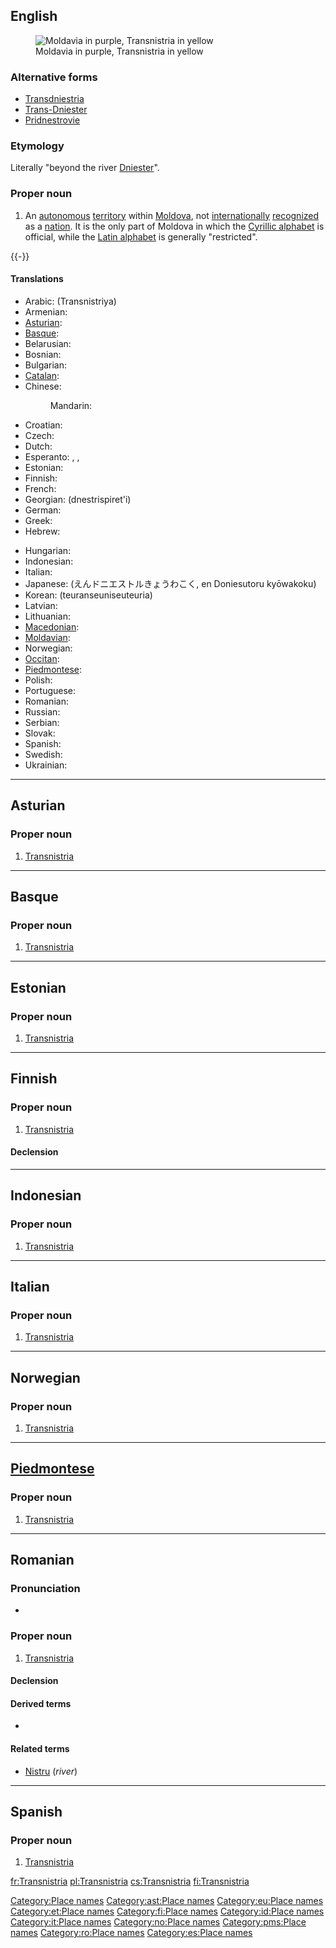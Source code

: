 ==English==
{{wikipedia}}
[[Image:Transnistria-map.png|thumb|right|Moldavia in purple, Transnistria in yellow]]

===Alternative forms===
* [[Transdniestria]]
* [[Trans-Dniester]]
* [[Pridnestrovie]]

===Etymology===
Literally "beyond the river [[Dniester]]".

===Proper noun===
{{en-proper noun}}

# An [[autonomous]] [[territory]] within [[Moldova]], not [[internationally]] [[recognized]] as a [[nation]]. It is the only part of Moldova in which the [[Cyrillic alphabet]] is official, while the [[Latin alphabet]] is generally "restricted".

{{-}}

====Translations====
{{trans-top|Transnistria, an autonomous territory in Moldova}}
* Arabic: {{Arab|[[ترانسنيستريا]]}} (Transnistriya) {{f}}
* Armenian: {{t-|hy|Մերձդնեստր|tr=Merjdnestr}}
* [[Asturian]]: {{t-|ast|Transnistria|f|xs=Asturian}}
* [[Basque]]: {{t-|eu|Transnistria|xs=Basque}}
* Belarusian: {{t|be|Прыднястроўе|xs=Belarusian}}
* Bosnian: {{t|bs|Pridnjestrovska Moldavska Republika|f}}
* Bulgarian: {{t|bg|Приднестровие|f|tr=Pridnestrovie}}
* [[Catalan]]: {{t-|ca|Transnístria|f}}
* Chinese:
*: Mandarin: {{zh-tsp|涅斯特里亞|涅斯特里亚|Nièsītèlǐyà}}
* Croatian: {{t|hr|Pridnjestrovska Moldavska Republika|f}}
* Czech: {{t|cs|Podněstří}}
* Dutch: {{t|nl|Trans-Nistrië}}
* Esperanto: {{t|eo|Ĉednestrio|xs=Esperanto}}, {{t|eo|Transdnestrio|xs=Esperanto}}, {{t|eo|Transnistrio|xs=Esperanto}}
* Estonian: {{t-|et|Transnistria}}
* Finnish: {{t+|fi|Transnistria}}
* French: {{t+|fr|Transnistrie|f}}
* Georgian: {{t|ka|დნესტრისპირეთი|sc=Geor|xs=Georgian}} (dnestrispiret'i)
* German: {{t|de|Transnistrien|n}}
* Greek: {{t|el|Υπερδνειστερία|f}}
* Hebrew: {{t|he|טרנסניסטריה|f}}
{{trans-mid}}
* Hungarian: {{t|hu|Dnyeszter-menti Moldáv Köztársaság}}
* Indonesian: {{t-|id|Transnistria|xs=Indonesian}}
* Italian: {{t-|it|Transnistria|f}}
* Japanese: {{t|ja|沿ドニエストル共和国}} (えんドニエストルきょうわこく, en Doniesutoru kyōwakoku)
* Korean: {{t|ko|트란스니스트리아|sc=Hang}} (teuranseuniseuteuria)
* Latvian: {{t|lv|Piedņestras Moldāvu Republika|xs=Latvian}}
* Lithuanian: {{t+|lt|Padniestrė|xs=Lithuanian}}
* [[Macedonian]]: {{t|mk|Придњестровие|n|tr=Pridnjestróvie}}
* [[Moldavian]]: {{t|mo|Транснистриа|f|tr=Transnistria|sc=Cyrl|xs=Moldavian}}
* Norwegian: {{t-|no|Transnistria|n}}
* [[Occitan]]: {{t-|oc|Transnístria|f|xs=Occitan}}
* [[Piedmontese]]: {{tø|pms|Transnistria|f|xs=Piemontese}}
* Polish: {{t+|pl|Naddniestrze|n}}
* Portuguese: {{t+|pt|Transnístria|f}}
* Romanian: {{t-|ro|Transnistria|f}}
* Russian: {{t+|ru|Приднестровье|n|tr=Pridnestróvje}}
* Serbian: {{t|sr|Придњестровље|sc=Cyrl}}
* Slovak: {{t|sk|Podnestersko|n}}
* Spanish: {{t-|es|Transnistria|f}}
* Swedish: {{t|sv|Transnistrien}}
* Ukrainian: {{t|uk|Придністров'я|n|tr=Prydnistróv'ja|xs=Ukrainian}}
{{trans-bottom}}

[[Category:Place names]]

----

==Asturian==
{{wikipedia|lang=ast}}

===Proper noun===
{{infl|ast|proper noun|g=f}}

# [[#English|Transnistria]]

[[Category:ast:Place names]]

----

==Basque==
{{wikipedia|lang=eu}}

===Proper noun===
{{infl|eu|proper noun}}

# [[#English|Transnistria]]

[[Category:eu:Place names]]

----

==Estonian==
{{wikipedia|lang=et}}

===Proper noun===
{{infl|et|proper noun}}

# [[#English|Transnistria]]

[[Category:et:Place names]]

----

==Finnish==
{{wikipedia|lang=fi}}

===Proper noun===
{{infl|fi|proper noun}}

# [[#English|Transnistria]]

====Declension====
{{fi-decl-kulkija|Transnistri|nopl=1}}

[[Category:fi:Place names]]

----

==Indonesian==
{{wikipedia|lang=id}}

===Proper noun===
{{infl|id|proper noun|g=}}

# [[#English|Transnistria]]

[[Category:id:Place names]]

----

==Italian==
{{wikipedia|lang=it}}

===Proper noun===
{{it-proper noun|g=f}}

# [[#English|Transnistria]]

[[Category:it:Place names]]

----

==Norwegian==
{{wikipedia|lang=no}}

===Proper noun===
{{infl|no|proper noun|g=n}}

# [[#English|Transnistria]]

[[Category:no:Place names]]

----

==[[Piedmontese]]==
{{wikipedia|lang=pms}}

===Proper noun===
{{infl|pms|proper noun|g=f}}

# [[#English|Transnistria]]

[[Category:pms:Place names]]

----

==Romanian==
{{wikipedia|lang=ro}}

===Pronunciation===
* {{IPA|[transˈni.stri.a]|lang=ro}}

===Proper noun===
{{infl|ro|proper noun|g=f}}

# [[#English|Transnistria]]

====Declension====
{{ro-country|gend=f|Transnistriei}}

====Derived terms====
* {{l|ro|transnistrian}}

====Related terms====
* [[Nistru]] (''river'')
[[Category:ro:Place names]]

----

==Spanish==
{{wikipedia|lang=es}}

===Proper noun===
{{es-proper noun|f}}

# [[#English|Transnistria]]

[[Category:es:Place names]]

[[fr:Transnistria]]
[[pl:Transnistria]]
[[cs:Transnistria]]
[[fi:Transnistria]]